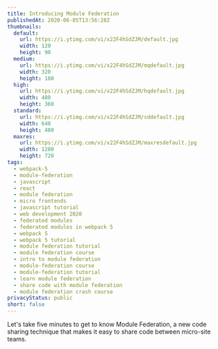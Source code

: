 ```yaml
---
title: Introducing Module Federation
publishedAt: 2020-06-05T13:56:28Z
thumbnails:
  default:
    url: https://i.ytimg.com/vi/x22F4hSdZJM/default.jpg
    width: 120
    height: 90
  medium:
    url: https://i.ytimg.com/vi/x22F4hSdZJM/mqdefault.jpg
    width: 320
    height: 180
  high:
    url: https://i.ytimg.com/vi/x22F4hSdZJM/hqdefault.jpg
    width: 480
    height: 360
  standard:
    url: https://i.ytimg.com/vi/x22F4hSdZJM/sddefault.jpg
    width: 640
    height: 480
  maxres:
    url: https://i.ytimg.com/vi/x22F4hSdZJM/maxresdefault.jpg
    width: 1280
    height: 720
tags:
  - webpack-5
  - module-federation
  - javascript
  - react
  - module federation
  - micro frontends
  - javascript tutorial
  - web development 2020
  - federated modules
  - federated modules in webpack 5
  - webpack 5
  - webpack 5 tutorial
  - module federation tutorial
  - module federation course
  - intro to module federation
  - module-federation course
  - module-federation tutorial
  - learn module federation
  - share code with module federation
  - module federation crash course
privacyStatus: public
short: false
---
```

  
Let's take five minutes to get to know Module Federation, a new code sharing technique that makes it easy to share code between micro-site teams. 
